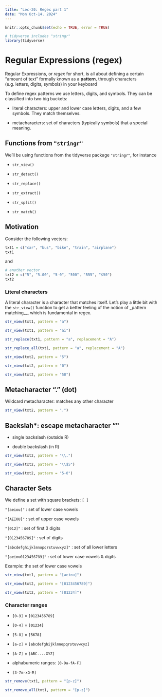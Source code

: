 ```yaml
---
title: "Lec-20: Regex part 1"
date: "Mon Oct-14, 2024"
---
```


```r
knitr::opts_chunk$set(echo = TRUE, error = TRUE)
```

```r
# tidyverse includes "stringr"
library(tidyverse)
```


# Regular Expressions (regex)

Regular Expressions, or _regex_ for short, is all about defining a certain 
"amount of text" formally known as a __pattern__, through characters 
(e.g. letters, digits, symbols) in your keyboard

To define regex patterns we use letters, digits, and symbols. They can be 
classified into two big buckets:

- literal characters: upper and lower case letters, digits, and a few symbols. They match themselves.

- metacharacters: set of characters (typically symbols) that a special meaning.


## Functions from `"stringr"`

We'll be using functions from the tidyverse package `"stringr"`, for instance

- `str_view()`

- `str_detect()`

- `str_replace()`

- `str_extract()`

- `str_split()`

- `str_match()`


## Motivation

Consider the following vectors:

```r
txt1 = c("car", "bus", "bike", "train", "airplane")
txt1
```

and

```r
# another vector
txt2 = c("5", "5.00", "5-0", "500", "555", "$50")
txt2
```


### Literal characters

A literal character is a character that matches itself. Let's play a little
bit with the `str_view()` function to get a better feeling of the notion of
_pattern matching__, which is fundamental in regex.

```r
str_view(txt1, pattern = "a")
```


```r
str_view(txt1, pattern = "ai")
```


```r
str_replace(txt1, pattern = "a", replacement = "A")
```

```r
str_replace_all(txt1, pattern = "a", replacement = "A")
```


```r
str_view(txt2, pattern = "5")
```

```r
str_view(txt2, pattern = "0")
```

```r
str_view(txt2, pattern = "50")
```


## Metacharacter "." (dot)

Wildcard metacharacter: matches any other character

```r
str_view(txt2, pattern = ".")
```

## Backslah*: escape metacharacter "\"

- single backslash (outside R)

- double backslash (in R)

```r
str_view(txt2, pattern = "\\.")
```


```r
str_view(txt2, pattern = "\\$5")
```

```r
str_view(txt2, pattern = "5-0")
```


## Character Sets

We define a set with square brackets: `[ ]`

`"[aeiou]"` : set of lower case vowels

`"[AEIOU]"` : set of upper case vowels

`"[012]"` : set of first 3 digits

`"[0123456789]"` : set of digits

`"[abcdefghijklmnopqrstuvwxyz]"` : set of all lower letters

`"[aeiou0123456789]"` : set of lower case vowels & digits


Example: the set of lower case vowels

```r
str_view(txt1, pattern = "[aeiou]")
```

```r
str_view(txt2, pattern = "[0123456789]")
```

```r
str_view(txt2, pattern = "[01234]")
```

### Character ranges

- `[0-9]` = `[0123456789]`

- `[0-4]` = `[01234]`

- `[5-8]` = `[5678]`

- `[a-z]` = `[abcdefghijklmnopqrstuvwxyz]`

- `[A-Z]` = `[ABC....XYZ]`

- alphabumeric ranges: `[0-9a-fA-F]`

- `[3-7m-xG-M]`


```r
str_remove(txt1, pattern = "[p-z]")
```

```r
str_remove_all(txt1, pattern = "[p-z]")
```

